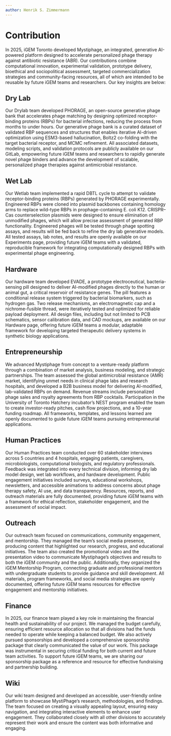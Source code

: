 ```yaml
---
author: Henrik S. Zimmermann
---
```



# Contribution
In 2025, iGEM Toronto developed Mystiphage, an integrated, generative AI-powered platform designed to accelerate personalized phage therapy against antibiotic resistance (ABR). Our contributions combine computational innovation, experimental validation, prototype delivery, bioethical and sociopolitical assessment, targeted commercialization strategies and community-facing resources, all of which are intended to be reusable by future iGEM teams and researchers. Our key insights are below:

## Dry Lab
Our Drylab team developed PHORAGE, an open-source generative phage bank that accelerates phage matching by designing optimized receptor-binding proteins (RBPs) for bacterial infections, reducing the process from months to under hours. Our generative phage bank is a curated dataset of validated RBP sequences and structures that enables iterative AI-driven optimization using ESM3-based hallucination, Boltz2 co-folding with the target bacterial receptor, and MCMC refinement. All associated datasets, modeling scripts, and validation protocols are publicly available on our GitLab, empowering future iGEM teams and researchers to rapidly generate novel phage binders and advance the development of scalable, personalized phage therapies against antimicrobial resistance.

## Wet Lab
Our Wetlab team implemented a rapid DBTL cycle to attempt to validate receptor-binding proteins (RBPs) generated by PHORAGE experimentally. Engineered RBPs were cloned into plasmid backbones containing homology arms to replace wild-type RBPs in prophage-containing E. coli K12. CRISPR–Cas counterselection plasmids were designed to ensure elimination of unmodified phages, which will allow precise assessment of generated RBP functionality. Engineered phages will be tested through phage spotting assays, and results will be fed back to refine the dry lab generative models. All tested assays, lab notes, and results are openly available on our Experiments page, providing future iGEM teams with a validated, reproducible framework for integrating computationally designed RBPs with experimental phage engineering.

## Hardware
Our hardware team developed EVADE, a prototype electroceutical, bacteria-sensing pill designed to deliver AI-modified phages directly to the human or animal gut, a critical reservoir of resistance genes. The pill features a conditional release system triggered by bacterial biomarkers, such as hydrogen gas. Two release mechanisms, an electromagnetic cap and a nichrome-fusible thread, were iteratively tested and optimized for reliable payload deployment. All design files, including but not limited to PCB schematics, sensor calibration data, and CAD mockups, are available on our Hardware page, offering future iGEM teams a modular, adaptable framework for developing targeted therapeutic delivery systems in synthetic biology applications.

## Entrepreneurship
We advanced Mystiphage from concept to a venture-ready platform through a combination of market analysis, business modeling, and strategic partnerships. The team assessed the global antimicrobial resistance (AMR) market, identifying unmet needs in clinical phage labs and research hospitals, and developed a B2B business model for delivering AI-modified, lab-validated RBPs on demand. Revenue streams include personalized phage sales and royalty agreements from RBP cocktails. Participation in the University of Toronto Hatchery incubator’s NEST program enabled the team to create investor-ready pitches, cash flow projections, and a 10-year funding roadmap. All frameworks, templates, and lessons learned are openly documented to guide future iGEM teams pursuing entrepreneurial applications.

## Human Practices
Our Human Practices team conducted over 60 stakeholder interviews across 5 countries and 4 hospitals, engaging patients, caregivers, microbiologists, computational biologists, and regulatory professionals. Feedback was integrated into every technical division, informing dry lab model design, wet lab workflows, and hardware development. Public engagement initiatives included surveys, educational workshops, newsletters, and accessible animations to address concerns about phage therapy safety, AI use, and data transparency. Resources, reports, and outreach materials are fully documented, providing future iGEM teams with a framework for ethical reflection, stakeholder engagement, and the assessment of social impact.

## Outreach
Our outreach team focused on communications, community engagement, and mentorship. They managed the team’s social media presence, producing content that highlighted our research, progress, and educational initiatives. The team also created the promotional video and the presentation video to communicate Mystiphage’s objectives and results to both the iGEM community and the public. Additionally, they organized the iGEM Mentorship Program, connecting graduate and professional mentors with undergraduate students to provide guidance and skill development. All materials, program frameworks, and social media strategies are openly documented, offering future iGEM teams resources for effective engagement and mentorship initiatives.

## Finance
In 2025, our finance team played a key role in maintaining the financial health and sustainability of our project. We managed the budget carefully, ensuring efficient resource allocation so that all divisions had the funds needed to operate while keeping a balanced budget. We also actively pursued sponsorships and developed a comprehensive sponsorship package that clearly communicated the value of our work. This package was instrumental in securing critical funding for both current and future team activities. To support future iGEM teams, we are sharing our sponsorship package as a reference and resource for effective fundraising and partnership building.

## Wiki
Our wiki team designed and developed an accessible, user-friendly online platform
to showcase MystiPhage’s research, methodologies, and findings. The team focused on
creating a visually appealing layout, ensuring easy navigation, and integrating
interactive elements to enhance user engagement. They collaborated closely with all
other divisions to accurately represent their work and ensure the content was both
informative and engaging.
